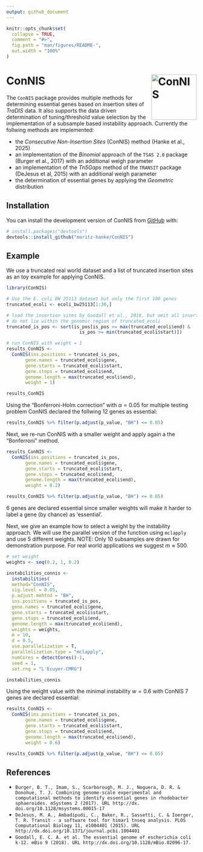 ```yaml
---
output: github_document
---
```


<!-- README.md is generated from README.Rmd. Please edit that file -->

```r
knitr::opts_chunk$set(
  collapse = TRUE,
  comment = "#>",
  fig.path = "man/figures/README-",
  out.width = "100%"
)
```

# ConNIS <img src="./man/figures/logo.svg" alt="ConNIS" align="right" width="120"/>

<!-- badges: start -->
<!-- badges: end -->

The `ConNIS` package provides multiple methods for determining essential genes based on insertion sites of *TraDIS* data. It also supports the data driven determination of tuning/threshold value selection by the implementation of a subsample based instability approach. Currently the follwing methods are implemented:

* the *Consecutive Non-Insertion Sites* (ConNIS) method (Hanke et al., 2025)
* an implementation of the *Binomial* approach  of the `TSAS 2.0`  package (Burger et al., 2017) with an additional weigh parameter
* an implementation of the *Tn5Gaps* method of the `TRANSIT` package (DeJesus et al, 2015) with an additional weigh parameter
* the determination of essential genes by applying the *Geometric* distribution


## Installation

You can install the development version of ConNIS from [GitHub](https://github.com/) with:

``` r
# install.packages("devtools")
devtools::install_github("moritz-hanke/ConNIS")
```

## Example

We use a truncated real world dataset and a list of truncated insertion sites as an toy example for applying ConNIS.

```r

library(ConNIS)

# Use the E. coli BW 25113 dataset but only the first 100 genes
truncated_ecoli <- ecoli_bw25113[1:30,]

# load the insertion sites by Goodall et al., 2018, but omit all insertion sites that 
# do not lie within the genomic region of truncated_ecoli
truncated_is_pos <- sort(is_pos[is_pos <= max(truncated_ecoli$end) &
                           is_pos >= min(truncated_ecoli$start)])

# run ConNIS with weight = 1
results_ConNIS <- 
  ConNIS(ins.positions = truncated_is_pos, 
       gene.names = truncated_ecoli$gene, 
       gene.starts = truncated_ecoli$start, 
       gene.stops = truncated_ecoli$end, 
       genome.length = max(truncated_ecoli$end), 
       weight = 1)

results_ConNIS
```

Using the "Bonferroni-Holm correction" with $\alpha=0.05$ for multiple testing problem ConNIS declared the follwing 12 genes as essential:

```r
results_ConNIS %>% filter(p.adjust(p_value, "BH") <= 0.05)
```

Next, we re-run ConNIS with a smaller weight and apply again a the "Bonferroni" method.

```r
results_ConNIS <- 
  ConNIS(ins.positions = truncated_is_pos, 
       gene.names = truncated_ecoli$gene, 
       gene.starts = truncated_ecoli$start, 
       gene.stops = truncated_ecoli$end, 
       genome.length = max(truncated_ecoli$end), 
       weight = 0.2)

results_ConNIS %>% filter(p.adjust(p_value, "BH") <= 0.05)

```
6 genes are declared essential since smaller weights will make it harder to label a gene (by chance) as 'essential'. 

Next, we give an example how to select a weight by the instability approach. We will use the parallel version of the function using `mclapply` and use 5 different weights. NOTE: Only 10 subsamples are drawn for demonstration purpose. For real world applications we suggest $m \approx  500$.

```r

# set weight
weights <- seq(0.2, 1, 0.2)

instabilities_connis <- 
  instabilities(
  method="ConNIS", 
  sig.level = 0.05, 
  p.adjust.mehtod = "BH", 
  ins.positions = truncated_is_pos, 
  gene.names = truncated_ecoli$gene, 
  gene.starts = truncated_ecoli$start, 
  gene.stops = truncated_ecoli$end, 
  genome.length = max(truncated_ecoli$end), 
  weights = weights, 
  m = 10, 
  d = 0.5, 
  use.parallelization = T, 
  parallelization.type = "mclapply", 
  numCores = detectCores()-1, 
  seed = 1, 
  set.rng = "L'Ecuyer-CMRG")

instabilities_connis

```
Using the weight value with the minimal instability $w=0.6$ with ConNIS 7 genes are declared essential:

```r
results_ConNIS <- 
  ConNIS(ins.positions = truncated_is_pos, 
       gene.names = truncated_ecoli$gene, 
       gene.starts = truncated_ecoli$start, 
       gene.stops = truncated_ecoli$end, 
       genome.length = max(truncated_ecoli$end), 
       weight = 0.6)

results_ConNIS %>% filter(p.adjust(p_value, "BH") <= 0.05)
```


## References
* `Burger, B. T., Imam, S., Scarborough, M. J., Noguera, D. R. & Donohue, T. J. Combining genome-scale experimental and computational methods to identify essential genes in rhodobacter sphaeroides. mSystems 2 (2017). URL http://dx. doi.org/10.1128/msystems.00015-17`
* `DeJesus, M. A., Ambadipudi, C., Baker, R., Sassetti, C. & Ioerger, T. R. Transit - a software tool for himar1 tnseq analysis. PLOS Computational Biology 11, e1004401 (2015). URL http://dx.doi.org/10.1371/journal.pcbi.1004401`
* `Goodall, E. C. A. et al. The essential genome of escherichia coli k-12. mBio 9 (2018). URL http://dx.doi.org/10.1128/mBio.02096-17.`
